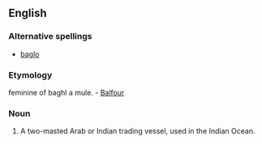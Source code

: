 ==English==

===Alternative spellings===
* [[baglo]]

===Etymology===
{{etyl|ar}} feminine of baghl a mule. -  [[Balfour]]

===Noun===
{{en-noun}}

# {{nautical}} A two-masted Arab or Indian trading vessel, used in the Indian Ocean.